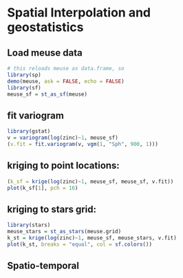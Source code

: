 # Spatial Interpolation and geostatistics

## Load meuse data
```r
# this reloads meuse as data.frame, so
library(sp)
demo(meuse, ask = FALSE, echo = FALSE)
library(sf)
meuse_sf = st_as_sf(meuse)
```

## fit variogram
```r
library(gstat)
v = variogram(log(zinc)~1, meuse_sf)
(v.fit = fit.variogram(v, vgm(1, "Sph", 900, 1)))
```

## kriging to point locations:
```r
(k_sf = krige(log(zinc)~1, meuse_sf, meuse_sf, v.fit))
plot(k_sf[1], pch = 16)
```

## kriging to stars grid:
```r
library(stars)
meuse_stars = st_as_stars(meuse.grid)
k_st = krige(log(zinc)~1, meuse_sf, meuse_stars, v.fit)
plot(k_st, breaks = "equal", col = sf.colors())
```

## Spatio-temporal
